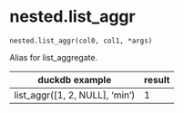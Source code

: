 # nested.list_aggr { #duckops.nested.list_aggr }

`nested.list_aggr(col0, col1, *args)`

Alias for list_aggregate.

| duckdb example | result |
| -------------- | ------ |
| list_aggr([1, 2, NULL], 'min') | 1 |
